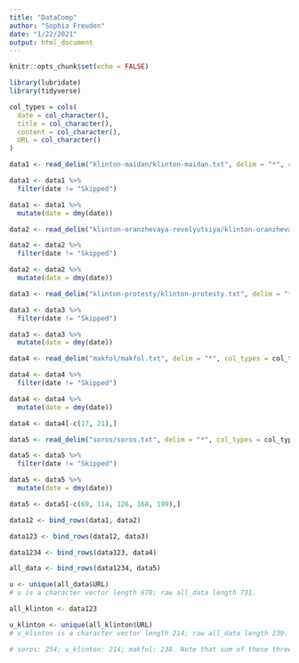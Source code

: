 ```yaml
---
title: "DataComp"
author: "Sophia Freuden"
date: "1/22/2021"
output: html_document
---
```


```r
knitr::opts_chunk$set(echo = FALSE)
```

```r
library(lubridate)
library(tidyverse)
```

```r
col_types = cols(
  date = col_character(),
  title = col_character(),
  content = col_character(),
  URL = col_character()
)
```

```r
data1 <- read_delim("klinton-maidan/klinton-maidan.txt", delim = "*", col_types = col_types)

data1 <- data1 %>% 
  filter(date != "Skipped")

data1 <- data1 %>%
  mutate(date = dmy(date))
```

```r
data2 <- read_delim("klinton-oranzhevaya-revolyutsiya/klinton-oranzhevaya-revolyutsiya.txt", delim = "*", col_types = col_types)

data2 <- data2 %>% 
  filter(date != "Skipped")

data2 <- data2 %>%
  mutate(date = dmy(date))
```

```r
data3 <- read_delim("klinton-protesty/klinton-protesty.txt", delim = "*", col_types = col_types)

data3 <- data3 %>% 
  filter(date != "Skipped")

data3 <- data3 %>%
  mutate(date = dmy(date))
```

```r
data4 <- read_delim("makfol/makfol.txt", delim = "*", col_types = col_types)

data4 <- data4 %>% 
  filter(date != "Skipped")

data4 <- data4 %>%
  mutate(date = dmy(date))

data4 <- data4[-c(17, 21),]
```

```r
data5 <- read_delim("soros/soros.txt", delim = "*", col_types = col_types)

data5 <- data5 %>% 
  filter(date != "Skipped")

data5 <- data5 %>%
  mutate(date = dmy(date))

data5 <- data5[-c(69, 114, 126, 168, 199),]
```

```r
data12 <- bind_rows(data1, data2)
```

```r
data123 <- bind_rows(data12, data3)
```

```r
data1234 <- bind_rows(data123, data4)
```

```r
all_data <- bind_rows(data1234, data5)
```

```r
u <- unique(all_data$URL)
# u is a character vector length 670; raw all_data length 731.
```

```r
all_klinton <- data123
```

```r
u_klinton <- unique(all_klinton$URL)
# u_klinton is a character vector length 214; raw all_data length 239.
```

```r
# soros: 254; u_klinton: 214; makfol: 238. Note that sum of these three != u as there is some overlap between the three of them (but not within the three of them).
```


